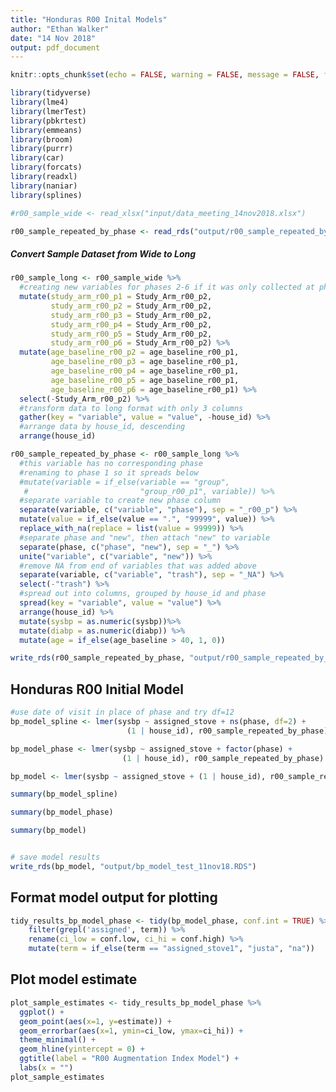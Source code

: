 ```yaml
---
title: "Honduras R00 Inital Models"
author: "Ethan Walker"
date: "14 Nov 2018"
output: pdf_document
---
```


```r
knitr::opts_chunk$set(echo = FALSE, warning = FALSE, message = FALSE, fig.width = 10)
```


```r
library(tidyverse)
library(lme4)
library(lmerTest)
library(pbkrtest)
library(emmeans)
library(broom)
library(purrr)
library(car)
library(forcats)
library(readxl)
library(naniar)
library(splines)
```

```r
#r00_sample_wide <- read_xlsx("input/data_meeting_14nov2018.xlsx")

r00_sample_repeated_by_phase <- read_rds("output/r00_sample_repeated_by_phase.RDS")
```

##### Convert Sample Dataset from Wide to Long #####
```r
r00_sample_long <- r00_sample_wide %>% 
  #creating new variables for phases 2-6 if it was only collected at phase 1
  mutate(study_arm_r00_p1 = Study_Arm_r00_p2, 
         study_arm_r00_p2 = Study_Arm_r00_p2,
         study_arm_r00_p3 = Study_Arm_r00_p2, 
         study_arm_r00_p4 = Study_Arm_r00_p2, 
         study_arm_r00_p5 = Study_Arm_r00_p2, 
         study_arm_r00_p6 = Study_Arm_r00_p2) %>% 
  mutate(age_baseline_r00_p2 = age_baseline_r00_p1, 
         age_baseline_r00_p3 = age_baseline_r00_p1,
         age_baseline_r00_p4 = age_baseline_r00_p1, 
         age_baseline_r00_p5 = age_baseline_r00_p1, 
         age_baseline_r00_p6 = age_baseline_r00_p1) %>% 
  select(-Study_Arm_r00_p2) %>% 
  #transform data to long format with only 3 columns
  gather(key = "variable", value = "value", -house_id) %>% 
  #arrange data by house_id, descending
  arrange(house_id)

r00_sample_repeated_by_phase <- r00_sample_long %>%
  #this variable has no corresponding phase
  #renaming to phase 1 so it spreads below
  #mutate(variable = if_else(variable == "group", 
   #                         "group_r00_p1", variable)) %>%
  #separate variable to create new phase column
  separate(variable, c("variable", "phase"), sep = "_r00_p") %>%
  mutate(value = if_else(value == ".", "99999", value)) %>% 
  replace_with_na(replace = list(value = 99999)) %>% 
  #separate phase and "new", then attach "new" to variable
  separate(phase, c("phase", "new"), sep = "_") %>% 
  unite("variable", c("variable", "new")) %>% 
  #remove NA from end of variables that was added above
  separate(variable, c("variable", "trash"), sep = "_NA") %>% 
  select(-"trash") %>% 
  #spread out into columns, grouped by house_id and phase
  spread(key = "variable", value = "value") %>% 
  arrange(house_id) %>% 
  mutate(sysbp = as.numeric(sysbp))%>% 
  mutate(diabp = as.numeric(diabp)) %>% 
  mutate(age = if_else(age_baseline > 40, 1, 0))

write_rds(r00_sample_repeated_by_phase, "output/r00_sample_repeated_by_phase.RDS")
```

## Honduras R00 Initial Model ##
```r
#use date of visit in place of phase and try df=12
bp_model_spline <- lmer(sysbp ~ assigned_stove + ns(phase, df=2) + 
                          (1 | house_id), r00_sample_repeated_by_phase)

bp_model_phase <- lmer(sysbp ~ assigned_stove + factor(phase) + 
                         (1 | house_id), r00_sample_repeated_by_phase)

bp_model <- lmer(sysbp ~ assigned_stove + (1 | house_id), r00_sample_repeated_by_phase)

summary(bp_model_spline)

summary(bp_model_phase)

summary(bp_model)


# save model results
write_rds(bp_model, "output/bp_model_test_11nov18.RDS")
```

## Format model output for plotting
```r
tidy_results_bp_model_phase <- tidy(bp_model_phase, conf.int = TRUE) %>% 
    filter(grepl('assigned', term)) %>% 
    rename(ci_low = conf.low, ci_hi = conf.high) %>% 
    mutate(term = if_else(term == "assigned_stove1", "justa", "na"))
```

## Plot model estimate
```r
plot_sample_estimates <- tidy_results_bp_model_phase %>%
  ggplot() +
  geom_point(aes(x=1, y=estimate)) +
  geom_errorbar(aes(x=1, ymin=ci_low, ymax=ci_hi)) +
  theme_minimal() +
  geom_hline(yintercept = 0) +
  ggtitle(label = "R00 Augmentation Index Model") +
  labs(x = "")
plot_sample_estimates
```
